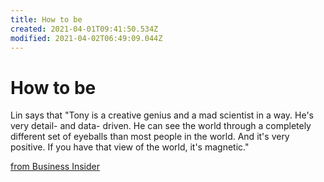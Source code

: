 ```yaml
---
title: How to be
created: 2021-04-01T09:41:50.534Z
modified: 2021-04-02T06:49:09.044Z
---
```


# How to be

Lin says that "Tony is a creative genius and a mad scientist in a way. He's very detail- and data- driven. He can see the world through a completely different set of eyeballs than most people in the world. And it's very positive. If you have that view of the world, it's magnetic."

[from Business Insider](http://www.businessinsider.com/tony-hsieh-downtown-project-2012-12#ixzz2aypazGV)
